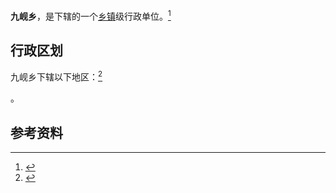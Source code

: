 {{中国乡级行政区|62/10/26/208/000}}

'''九岘乡'''，是{{PRC admin/fullname|62/10/26/208/000|3}}下辖的一个[[乡镇|乡镇]]级行政单位。<ref>{{PRC admin/ref sgc|{{PRC admin/parent|62/10/26/208/000}}}}</ref>

== 行政区划 ==

九岘乡下辖以下地区：<ref>{{PRC admin/ref sgc|62/10/26/208/000}}</ref>

{{PRC admin/children|62/10/26/208/000}}。

== 参考资料 ==

{{reflist}}

{{行政区划小作品}}
{{PRC admin/navcat|62/10/26/208/000}}
